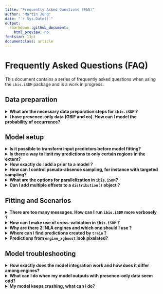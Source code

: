 ```yaml
---
title: "Frequently Asked Questions (FAQ)"
author: "Martin Jung"
date: "`r Sys.Date()`"
output:
  rmarkdown::github_document:
    html_preview: no
fontsize: 11pt
documentclass: article
---
```


# Frequently Asked Questions (FAQ)

This document contains a series of frequently asked questions when using the `ibis.iSDM` package and is a work in progress.

## Data preparation

<details>
<summary><b>What are the necessary data preparation steps for `ibis.iSDM` ?</b>
</summary>
The `ibis.iSDM` R-package can handle most standard spatial formats in R (such as vector or raster formats) and works predominantly with the [`sf`], [`raster`] and [`stars`] packages to do much of the formatting and processing work.
When adding [`biodiversity`] and [`predictor`] variables to a `distribution()` object a number of default validity checks and alignments are commonly conducted, for instance ensuring that provided points align in geographic projection.

To ease up the modelling and to avoid any unfortunate errors or crashes, ideally ensure the following steps are taken:

- A `'background'` layer describing the modelling extent is provided directly as [`sf`] `'POLYGON'` or `'MULTIPOLYGON'` object and covers all biodiversity and predictor data.
- All provided data are in the same geographic projection.
- Biodiversity data is provided in [`sf`] format and covers the `'background'` bounding box. Furthermore each biodiversity dataset has a set `"field_occurrence"` field with numeric values.
- \code{NA} is appropriately formatted (see also below).

**Important:**
For environmental predictors it becomes important to ensure that nodata values are appropriately
handled. Unfortunately many of the implemented [`engines`] can not handle nodata values well, thus it
is necessary during the pre-processing to remove any rows of covariate extraction where at least one variable has missing data. For instance by assinging a constant to `NA` values:
```r
predictors[is.na(predictors)] <- 0
```

</details>

<details>
<summary><b>I have presence-only data (GBIF and co). How can I model the probability of occurrence? </b>
</summary>
Technically, it is impossible to estimate a probability of occurrence just with presence-only data (such as commonly available from databases like GBIF). What people normally do is to add so called pseudo-absence (often in excessive numbers) over the entire background to their data, approximating the probability of occurrence by assuming that detection probability is uniform over the landscape (see [Merow et al. 2013](https://onlinelibrary.wiley.com/doi/full/10.1111/j.1600-0587.2013.07872.x)).

The `ibis.iSDM` package follows the design principle that all data types (e.g. presence-only or presence-absence records) should be modelled with the least amount of assumptions possible. For presence-only records the default way of estimating any kind of responses or habitat suitability is to estimate such data following a Poisson-Process modelling approach. 
However, it is possible to add these pseudo-absence points to a presence-only dataset as follows:

```r
virtual_points <- sf::st_read(system.file('extdata/input_data.gpkg', package='ibis.iSDM'), 'points',quiet = TRUE)
# This takes the default pseudo-absence options created when loading the Ibis package.
virtual_points <- add_pseudoabsence(virtual_points, field_occurrence = "Observed")
# Check that absence points are present
unique(virtual_points$Observed)
```

Also see the `add_pseudoabsence()` and `pseudoabs_settings()` help pages for more settings and also the first article on this website. For example it is possible to define pseudo-absence sampling in specific spatial formats, such as sampling within or outside a minimum convex polygon (MCP) of all presence points or within a certain buffer. 

</details>


## Model setup

<details>
<summary><b>Is it possible to transform input predictors before model fitting?</b>
</summary>

Yes, in many instances it is desirable to transform input predictors to a new range or to remove
extreme values from the predictors. For example the popular [`maxnet`] R-package for Maximum entropy estimation of species distribution modelling often transforms the variables via quadratic, hinge or threshold transformations. Although this can also (and preferably should) be done before setting up a model, there are options available to transform the predictors when they are added to the model. See the help page of [`add_predictors()`] for examples and descriptions.
</details>

<details>
<summary><b>Is there a way to limit my predictions to only certain regions in the extent?</b>
</summary>

Yes, this can be a desirable outcome during the modelling. For instance one can make - in the absence of better information on dispersal constrain (see [`add_constrain_dispersal`]) - the assumption that certain species can only disperse within a given ecoregion and not beyond. See for instance the method section of [Wessels, Merow and Trisos (2021)](https://link.springer.com/article/10.1007/s10113-021-01755-5#Sec2).

To do this directly with the `ibis.iSDM` R-package, one has to specify the limit of projection to the [`distribution()`] object. In this context the zones extent over the whole background (and have the same extent and spatial scale). The prediction will however be limited only to those zones where supplied biodiversity observations fall
in.

```r
# Where zone is a provided raster
mod <- distribution(background, limits = zone) %>% 
  add_biodiversity_poipo(species_data) %>% 
  engine_gdb() %>% 
  train()
plot(mod)
```

There is further a dedicated function ([`create_zonaloccurrence_mask()`]) to help set up such zones, either by taking existing categorical raster datasets or by constructing buffers around existing presence records (which could for example reflect assumed maximum dispersal distances).

</details>

<details>
<summary><b>How exactly do I add a prior to a model ?</b>
</summary>

The `ibis.iSDM` R-package allows to users to add prior information on parameters to any model to be estimated. These priors have to be added as engine-specific priors and their format depends on the engine in question (see specific help pages for more information).
A prior can generally be define via a combination of `ENGINENAME` + `Prior` and has to be wrapped in a `PriorList` to be used in the estimation.

Example:
```r
# We have prior information that 'Forest' is important for a species
# In this case and for the INLA engine we define normal prior on the mean and precision
p <- INLAPrior(variable = "Forest",type = "normal",hyper = c(2, 10))
# This is then wrapped in a PriorList
pp <- priors(p)
print( pp )

# We can specify multiple priors of course
p <- list(
  INLAPrior(variable = "Forest",type = "normal",hyper = c(2, 10)),
  INLAPrior(variable = "Cropland",type = "normal",hyper = c(0, 1))
)
pp <- priors(pp)

# And can now added to the model
mod <- distribution(background, limits = zone) %>% 
  add_biodiversity_poipo(species_data) %>% 
  add_predictors(covariates) %>% 
  add_priors(priors = pp)
  engine_gdb()
  
```
Multiple priors for an Engine can be defined in a `PriorList`. Whenever a prior 
for the same variable is set again, it overwrites the previous value.

</details>

<details>
<summary><b>How can I control pseudo-absence sampling, for instance with targeted sampling? </b></summary>

A great number of SDM literature suggests that altering how the background / pseudo-absence points are created, can greatly affect model outcomes (see `add_pseudoabsence()` for references). In the `ibis.iSDM` R-package there are options available to modify how pseudo-absence points are created. By default the package creates at least 10 000 points or at least 25% of the presence-points (what ever is larger). 
To change the default pseudo-absence sampling settings, there are two options. Either change the global default settings for pseudo-absence sampling or by adding these settings to the `add_biodiversity` function.

To overwrite the global settings, do the following:
```r
# Define new settings with greater number of background points
ss <- pseudoabs_settings(background = NULL, nrpoints =  1e6)
# Overwrite the default settings
options("ibis.pseudoabsence" = ss)
```

Alternatively one could think of specifying specific pseudo-absence sampling information to one biodiversity dataset specifically:
```r
# Define absence layer with biased background to sample from
ss <- pseudoabs_settings(background = NULL, bias = bias_layer)

# Assuming background and point data exists
x <- distribution(background) %>% 
  add_biodiversity_poipo(points, pseudoabsence_settings = ss)
```

</details>

<details>
<summary><b>What are the options for parallelization in `ibis.iSDM`?</b>
</summary>

Most code in the `ibis.iSDM` R-package is by default already parallelized and many 
computationally-intensive operations should be making use of all cores (if you can find an example where this is not the case, please raise an issue). The number of cores is generally being decided by
the option `"ibis.nthread"` in [`ibis_options()`].

In most cases, parallelized code will be run via the [`parallel`] and [`doParallel`] packages, although there is some code in its infancy to support the [`future`] parallelization approaches as well, offering greater flexibility. See the function [`ibis_future`] for more information also on the use.

The typical use case is thus to run separate models (via `train()`) in a loop or scheduler of a High-Performance-Computer. Users should be careful in the case of shared resources, e.g. don't parallelize such operations on the same machine. If there is a need to parallelize multiple models on the same instance, it is suggested to disable the `'ibis.runparallel'` option.
```r
# Check ibis options if set
ibis_options()
options('ibis.runparallel' = FALSE) # Set to FALSE
```
</details>

<details>
<summary><b> Can I add multiple offsets to a `distribution()` object ?</b>
</summary>

Yes. The `add_offset()` and `add_offset_range()` functions allows to specify a spatial explicit offset term which is then added to the regression model in question. An offset is generally just a coefficient set to a specific value. To get more than one offset, one just needs to combine the different provided offsets in a way that is consistent to get that fixed value (see [here](https://stats.stackexchange.com/questions/250528/is-it-possible-to-use-two-offsets) for reference. This can be done either by summing them as transformed value (discouraged as it can be errorprone) or by simply multiplying them.
```r
offset1 <- runif(10)
offset2 <- runif(10)
# Identical
log(offset1) + log(offset2)
log(offset1*offset2)
```

Internally all provided offsets to model object are combined via simple addition together. This
thus requires that users transform them aprior (for instance log transform) before adding them to
the estimation.

</details>


## Fitting and Scenarios

<details>
<summary><b>There are too many messages. How can I run `ibis.iSDM` more verbosely ?</b>
</summary>

There are two options that can be enabled to reduce the number of messages:

* By setting the parameter `verbose` in `train()` to `FALSE` all messages created
by the respective engine are suppressed.
* Setting the parameter `ibis.setupmessages` to `FALSE` suppresses all other package
related message. This can be done via
```r
options("ibis.setupmessages" = FALSE)
```
</details>

<details>
<summary><b> How can I make use of cross-validation in `ibis.iSDM` ?</b>
</summary>

Cross-validation has been deliberatly not integrated into package. Users who would like to 
make use of cross-validation techniques thus need to set up their own external modelling routines.
Reason is that with the multiple types of integration in this package, the construction of (independent)
testing datasets is not as trivial (considering for example offsets, priors or multiple datasets).

</details>

<details>
<summary><b>Why are there 2 INLA engines and which one should I use ? </b>
</summary>

In the `ibis.iSDM` R-package there are two engines that makes use of the INLA framework,
namely [`engine_inla`] and [`engine_inlabru`]. When the package author started developing this package, the [`engine_inlabru`] did not yet support multiple likelihoods and thus this was implemented directly. Predictions from [`engine_inla`] and [`engine_inlabru`] should be identical, although the latter does not infer the predictions directly, instead simulating from the posterior.
This simulation is particularly helpful for creating (future) projections as otherwise a new model would need to be fitted for every newdata object.

Users are advised to use [`engine_inlabru`] by **default** in most cases and only use [`engine_inla`] if predictions look uncertain.
</details>


<details>
<summary><b>Where can I find predictions created by `train` ? </b>
</summary>

After a `distribution` model has been trained and if the `inference_only` parameter in `train()` has been set to `FALSE` (Default), the outputs of the prediction be found in the created object as a `RasterStack`. By default all engines will produce a `Raster` object with at least one band called "mean" which is the average prediction by the engine. This is also the result returned when the created model object is plotted. 

In addition, for Bayesian Engines other bands quantifying the posterior predictive uncertainty might be available and can be plotted as well. The raster can also be saved a spatial GeoTiff to a given filename using the `write_output()` function.

**Example:**
```r
mod <- distribution(background) %>% 
  add_biodiversity_poipo(species_data) %>% 
  engine_inlabru() %>% 
  train()
# To plot 
plot(mod, "mean")
plot(mod, "sd")

# To get the layer
mod$get_data("prediction")

# To save the output layer as floating point geoTiff
write_output(mod, "myoutput.tif", type = "gtif", dt = "FLT4S")
```
</details>


<details>
<summary><b>Predictions from `engine_xgboost` look pixelated?</b>
</summary>
This is usually due to either the number of rounds for estimation being too low or the learning_rate being to high. Try out different options in the parameters of the engine.
A good way to check the performance is also to plot the evaluation log and **logloss**.
```r
# Requires a fitted model
plot(fit$get_data("fit_best")$evaluation_log)
```
</details>


## Model troubleshooting

<details>
<summary><b>How exactly does the model integration work and how does it differ among engines?</b>
</summary>
There are various forms of integration from a simple approach of adding [`ensembles`], [`priors`] or [`offsets`] to fully integrated multiple likelihood models (see [Fletcher et al. 2019](https://doi.org/10.1002/ecy.2710)). Thus, users have a range of possibilities to combine different sources of evidence in their modelling.

With regards to how different [`engines`] treat multiple biodiversity datasets. Unfortunately only the [`engine_inla()`], [`engine_inlabru()`] and [`engine_stan()`] support fully integrated multiple likelihood models. A full overview can be found in the [Engine comparison](04_engine_comparison.html) table. All other [`engines`] combine multiple datasets by running separate models in sequence where the order is determined by the sequence the datasets were added to the model. Within the `train()` function, users have the option of specifying how previous predictions should be handled through the [`method_integration`] parameter. For example predictions from one model could be added as predictors or offset to the next. Or the coefficients from one model can be used to create starting priors for the next model.

</details>

<details>
<summary><b>What can I do when my model outputs with presence-only data seem odd?</b>
</summary>
By default, presence only biodiversity data is modelled as point-process model (PPM, see [Renner et al. 2015](http://doi.wiley.com/10.1111/2041-210X.12352)). Similar as Maximum Entropy models these models can be quite sensitive to biased input, which is common for most non-structured biodiversity observations where presence points tend to be clustered in urban or easily accessible areas. To avoid predictions being biased towards those covariates, there are a number of things that can potentially be done here.

* Modify the targeted background sampling for better control of background points. This can be for instance done via the `add_pseudoabsence()` and `pseudoabs_settings()` methods. See the respective help files.
* Make use of spatial thinning approaches. See for instance [Aiello-Lammers et al. 2015](https://onlinelibrary.wiley.com/doi/full/10.1111/ecog.01132) and [Steen et al. 2021](https://besjournals.onlinelibrary.wiley.com/doi/abs/10.1111/2041-210X.13525). Note however that spatial thinning does remove data points, affecting for instance any `poisson` distributed models (PPMs) in the process. The`ibis.iSDM` package has some functionality for spatial thinning implemented in the `thin_observations()` function.
* Partial out a biased variable during the prediction. The `add_control_bias()` function can be used to specify a value that needs to be partialed out in the model. There a `bias_value` has to be specified and this can be set for instance to `0` or an amount assumed to be equivalent to minimal bias .
* Add a spatial offset to account for the bias as introduced in [Merow et al. 2016](http://doi.wiley.com/10.1111/geb.12453). This can be done via the `add_offset_bias()` function and requires preparation of a bias layer in advance.
* Apply more rigorous filtering and bias control to the input data. In the end no correction can replace good data preparation and cleaning. Remember the [GIGO principle](https://en.wikipedia.org/wiki/Garbage_in,_garbage_out).
</details>

<details>
<summary><b>My model keeps crashing, what can I do?</b>
</summary>
Sorry to hear and unless the model or input data are grossely misspecified, this should not happen.
Please report an [issue](https://github.com/iiasa/ibis.iSDM/issues) with the concrete error message, your R session information (call `sessionInfo()`) and preferably some example data and code.
</details>

